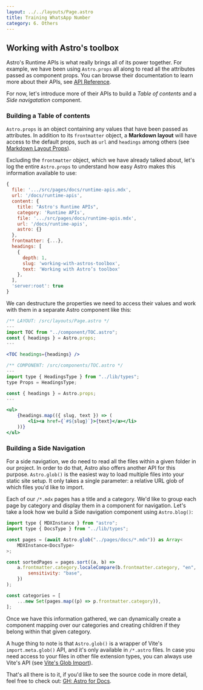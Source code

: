 ```yaml
---
layout: ../../layouts/Page.astro
title: Training WhatsApp Number
category: 6. Others
---
```


## Working with Astro's toolbox

Astro's Runtime APIs is what really brings all of its power together. For example, we have been using `Astro.props` all along to read all the attributes passed as component props. You can browse their documentation to learn more about their APIs, see [API Reference](https://docs.astro.build/en/reference/api-reference/).

For now, let's introduce more of their APIs to build a _Table of contents_ and a _Side navigatation_ component.

### Building a Table of contents

`Astro.props` is an object containing any values that have been passed as attributes. In addition to its `frontmatter` object, a **Markdown layout** will have access to the default props, such as `url` and `headings` among others (see [Markdown Layout Props](https://docs.astro.build/en/guides/markdown-content/#markdown-layout-props)). 

Excluding the `frontmatter` object, which we have already talked about, let's log the entire `Astro.props` to understand how easy Astro makes this information available to use:

```js
{
  file: '.../src/pages/docs/runtime-apis.mdx',
  url: '/docs/runtime-apis',
  content: {
    title: "Astro's Runtime APIs",
    category: 'Runtime APIs',
    file: '.../src/pages/docs/runtime-apis.mdx',
    url: '/docs/runtime-apis',
    astro: {}
  },
  frontmatter: {...},
  headings: [
    {
      depth: 1,
      slug: 'working-with-astros-toolbox',
      text: 'Working with Astro’s toolbox'
    },
  ],
  'server:root': true
}
```

We can destructure the properties we need to access their values and work with them in a separate Astro component like this:

```jsx
/** LAYOUT: /src/layouts/Page.astro */
---
import TOC from "../component/TOC.astro";
const { headings } = Astro.props;
---

<TOC headings={headings} />

/** COMPONENT: /src/components/TOC.astro */
---
import type { HeadingsType } from "../lib/types";
type Props = HeadingsType;

const { headings } = Astro.props;
---

<ul>
    {headings.map(({ slug, text }) => (
        <li><a href={`#${slug}`}>{text}</a></li>
    ))}
</ul>

```

### Building a Side Navigation

For a side navigation, we do need to read all the files within a given folder in our project. In order to do that, Astro also offers another API for this purpose. `Astro.glob()` is the easiest way to load multiple files into your static site setup. It only takes a single parameter: a relative URL glob of which files you'd like to import.

Each of our `/*.mdx` pages has a title and a category. We'd like to group each page by category and display them in a component for navigation. Let's take a look how we build a Side navigation component using `Astro.blog()`:

```jsx
import type { MDXInstance } from "astro";
import type { DocsType } from "../lib/types";

const pages = (await Astro.glob("../pages/docs/*.mdx")) as Array<
    MDXInstance<DocsType>
>;

const sortedPages = pages.sort((a, b) =>
    a.frontmatter.category.localeCompare(b.frontmatter.category, "en", {
        sensitivity: "base",
    })
);

const categories = [
    ...new Set(pages.map((p) => p.frontmatter.category)),
];
```

Once we have this information gathered, we can dynamically create a component mapping over our categories and creating children if they belong within that given category.

A huge thing to note is that `Astro.glob()` is a wrapper of Vite's `import.meta.glob()` API, and it's only available in `/*.astro` files. In case you need access to your files in other file extension types, you can always use Vite's API (see [Vite's Glob Import](https://vitejs.dev/guide/features.html#glob-import)).

That's all there is to it, if you'd like to see the source code in more detail, feel free to check out: [GH: Astro for Docs](https://github.com/ekqt/astrofordocs).